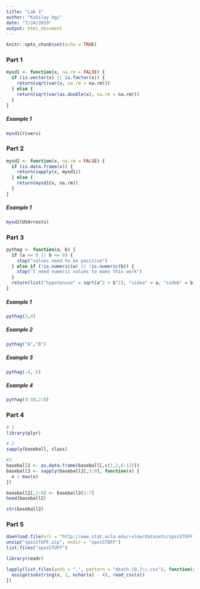 ```yaml
---
title: "Lab 3"
author: "Kubilay Agi"
date: "7/24/2019"
output: html_document
---
```


```r
knitr::opts_chunk$set(echo = TRUE)
```

### Part 1
```r
mysd1 <- function(x, na.rm = FALSE) {
  if (is.vector(x) || is.factor(x)) {
    return(sqrt(var(x, na.rm = na.rm)))
  } else {
    return(sqrt(var(as.double(x), na.rm = na.rm)))
  }
}
```

##### Example 1
```r
mysd1(rivers)
```

### Part 2
```r
mysd2 <- function(x, na.rm = FALSE) {
  if (is.data.frame(x)) {
    return(sapply(x, mysd1))
  } else {
    return(mysd1(x, na.rm))
  }
}
```

##### Example 1
```r
mysd2(USArrests)
```

### Part 3
```r
pythag <- function(a, b) {
  if (a <= 0 || b <= 0) {
    stop("values need to be positive")
  } else if (!is.numeric(a) || !is.numeric(b)) {
    stop("I need numeric values to make this work")
  }
  return(list("hypotenuse" = sqrt(a^2 + b^2), "sidea" = a, "sideb" = b))
}
```

##### Example 1
```r
pythag(3,4)
```

##### Example 2
```r
pythag("A","B")
```

##### Example 3
```r
pythag(-4,-5)
```

##### Example 4
```r
pythag(4:10,2:8)
```

### Part 4
```r
# 1
library(plyr)
```

```r
# 2
sapply(baseball, class)
```

```r
#3
baseball2 <- as.data.frame(baseball[,c(1,2,6:12)])
baseball3 <- sapply(baseball2[,3:9], function(x) {
  x / max(x)
})

baseball2[,3:9] <- baseball3[1:7]
head(baseball2)
```

```r
str(baseball2)
```

### Part 5
```r
download.file(url = "http://www.stat.ucla.edu/~vlew/datasets/spssSTUFF.zip", destfile = "spssSTUFF.zip")
unzip("spssSTUFF.zip", exdir = "spssSTUFF")
list.files("spssSTUFF")
```

```r
library(readr)

lapply(list.files(path = ".", pattern = "death.{0,}\\.csv"), function(x) {
  assign(substring(x, 1, nchar(x) - 4), read_csv(x))
})
```